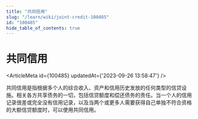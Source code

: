 ```yaml
---
title: "共同信用"
slug: "/learn/wiki/joint-credit-100485"
id: "100485"
hide_table_of_contents: true
---
```



# 共同信用

<ArticleMeta id={100485} updatedAt={'2023-09-26 13:58:47'} />
<div className='border-solid border-b border-t-0 my-4 border-[var(--ifm-color-gray-300)]' />

共同信用是指根据多个人的综合收入、资产和信用历史发放的任何类型的信贷设施。相关各方共享债务的一切，包括信贷额度和偿还债务的责任。当一个人的信用记录很差或完全没有信用记录，以及当两个或更多人需要获得自己单独不符合资格的大额信贷额度时，可以使用共同信用。
